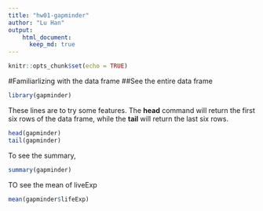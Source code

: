 ```yaml
---
title: "hw01-gapminder"
author: "Lu Han"
output: 
    html_document:
      keep_md: true
---
```


```r
knitr::opts_chunk$set(echo = TRUE)
```

#Familiarlizing with the data frame
##See the entire data frame

```r
library(gapminder)
```

These lines are to try some features.
The **head** command will return the first six rows of the data frame, while the **tail** will return the last six rows.
```r
head(gapminder)
tail(gapminder)
```
To see the summary,
```r
summary(gapminder)
```
TO see the mean of liveExp
```r
mean(gapminder$lifeExp)
```


